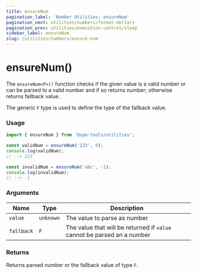 ```yaml
---
title: ensureNum
pagination_label: 'Number Utilities: ensureNum'
pagination_next: utilities/numbers/format-dollars
pagination_prev: utilities/execution-control/sleep
sidebar_label: ensureNum
slug: /utilities/numbers/ensure-num
---
```



<PackageCaption packageName='@spa-tools/utilities' />

# ensureNum()

The `ensureNum<F>()` function checks if the given value is a valid number or can be
parsed to a valid number and if so returns number; otherwise returns fallback value.

The generic `F` type is used to define the type of the fallback value.

### Usage

```ts
import { ensureNum } from '@spa-tools/utilities';

const validNum = ensureNum('123', 0);
console.log(validNum);
// --> 123

const invalidNum = ensureNum('abc', -1);
console.log(invalidNum);
// --> -1
```

### Arguments

| Name       | Type      | Description                                                             |
| ---------- | --------- | ----------------------------------------------------------------------- |
| `value`    | `unknown` | The value to parse as number                                            |
| `fallback` | `F`       | The value that will be returned if `value` cannot be parsed an a number |

### Returns

Returns parsed number or the fallback value of type `F`.
